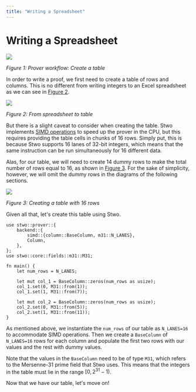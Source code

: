 ```yaml
---
title: "Writing a Spreadsheet"
---
```


# Writing a Spreadsheet

![](./writing-a-spreadsheet-1.png)

*Figure 1: Prover workflow: Create a table*

In order to write a proof, we first need to create a table of rows and columns. This is no different from writing integers to an Excel spreadsheet as we can see in [Figure 2](#fig-writing-a-spreadsheet-2).

![](./writing-a-spreadsheet-2.png)

*Figure 2: From spreadsheet to table*

But there is a slight caveat to consider when creating the table. Stwo implements [SIMD operations](https://en.wikipedia.org/wiki/Single_instruction,_multiple_data) to speed up the prover in the CPU, but this requires providing the table cells in chunks of 16 rows. Simply put, this is because Stwo supports 16 lanes of 32-bit integers, which means that the same instruction can be run simultaneously for 16 different data.

Alas, for our table, we will need to create 14 dummy rows to make the total number of rows equal to 16, as shown in [Figure 3](#fig-writing-a-spreadsheet-3). For the sake of simplicity, however, we will omit the dummy rows in the diagrams of the following sections.

![](./writing-a-spreadsheet-3.png)

*Figure 3: Creating a table with 16 rows*

Given all that, let's create this table using Stwo.

```rust,ignore
use stwo::prover::{
    backend::{
        simd::{column::BaseColumn, m31::N_LANES},
        Column,
    },
};
use stwo::core::fields::m31::M31;

fn main() {
    let num_rows = N_LANES;

    let mut col_1 = BaseColumn::zeros(num_rows as usize);
    col_1.set(0, M31::from(1));
    col_1.set(1, M31::from(7));

    let mut col_2 = BaseColumn::zeros(num_rows as usize);
    col_2.set(0, M31::from(5));
    col_2.set(1, M31::from(11));
}
```

As mentioned above, we instantiate the `num_rows` of our table as `N_LANES=16` to accommodate SIMD operations. Then we create a `BaseColumn` of `N_LANES=16` rows for each column and populate the first two rows with our values and the rest with dummy values.

Note that the values in the `BaseColumn` need to be of type `M31`, which refers to the Mersenne-31 prime field that Stwo uses. This means that the integers in the table must lie in the range $[0, 2^{31}-1)$.

Now that we have our table, let's move on!
